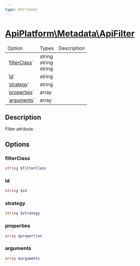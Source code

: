 ```yaml
---
type: Attribute
---
```


# [ApiPlatform\Metadata\ApiFilter](/docs/reference/Metadata/ApiFilter)


<table>
    <thead><tr><td>Option</td><td>Types</td><td>Description</td></tr></thead>
    <tbody>
<tr><td>`<a href="/docs/reference/Metadata/ApiFilter#filterClass">filterClass</a>`</td><td>string<br />string<br />string</td><td></td></tr>

<tr><td>`<a href="/docs/reference/Metadata/ApiFilter#id">id</a>`</td><td>string</td><td></td></tr>

<tr><td>`<a href="/docs/reference/Metadata/ApiFilter#strategy">strategy</a>`</td><td>string</td><td></td></tr>

<tr><td>`<a href="/docs/reference/Metadata/ApiFilter#properties">properties</a>`</td><td>array</td><td></td></tr>

<tr><td>`<a href="/docs/reference/Metadata/ApiFilter#arguments">arguments</a>`</td><td>array</td><td></td></tr>

</tbody></table>


## Description


Filter attribute.



## Options


### filterClass

```php
string $filterClass
```



### id

```php
string $id
```



### strategy

```php
string $strategy
```



### properties

```php
array $properties
```



### arguments

```php
array $arguments
```


